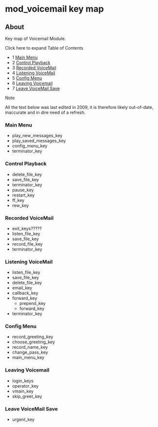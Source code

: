 
# mod_voicemail key map 

 

## About

Key map of Voicemail Module.

Click here to expand Table of Contents

* 1 [Main Menu](#main-menu)
* 2 [Control Playback](#control-playback)
* 3 [Recorded VoiceMail](#recorded-voicemail)
* 4 [Listening VoiceMail](#listening-voicemail)
* 5 [Config Menu](#config-menu)
* 6 [Leaving Voicemail](#leaving-voicemail)
* 7 [Leave VoiceMail Save](#leave-voicemail-save)

Note

All the text below was last edited in 2009, it is therefore likely out-of-date, inaccurate and in dire need of a refresh.

### Main Menu

* play\_new\_messages\_key
* play\_saved\_messages\_key
* config\_menu\_key
* terminator\_key

### Control Playback

* delete\_file\_key
* save\_file\_key
* terminator\_key
* pause\_key
* restart\_key
* ff\_key
* rew\_key

### Recorded VoiceMail

* exit\_keys?????
* listen\_file\_key
* save\_file\_key
* record\_file\_key
* terminator\_key

### Listening VoiceMail

* listen\_file\_key
* save\_file\_key
* delete\_file\_key
* email\_key
* callback\_key
* forward\_key  
   * prepend\_key  
   * forward\_key
* terminator\_key

### Config Menu

* record\_greeting\_key
* choose\_greeting\_key
* record\_name\_key
* change\_pass\_key
* main\_menu\_key

### Leaving Voicemail

* login\_keys
* operator\_key
* vmain\_key
* skip\_greet\_key

### Leave VoiceMail Save

* urgent\_key


